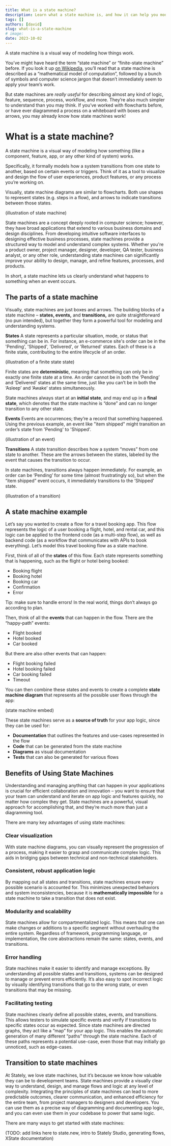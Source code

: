 ```yaml
---
title: What is a state machine?
description: Learn what a state machine is, and how it can help you model and understand complex systems visually.
tags: []
authors: [david]
slug: what-is-a-state-machine
# image:
date: 2023-10-02
---
```


A state machine is a visual way of modeling how things work.

You’ve might have heard the term “state machine” or “finite-state machine” before. If you look it up [on Wikipedia](https://en.wikipedia.org/wiki/Finite-state_machine), you’ll read that a state machine is described as a “mathematical model of computation”, followed by a bunch of symbols and computer science jargon that doesn’t immediately seem to apply your team’s work.

But state machines are _really useful_ for describing almost any kind of logic, feature, sequence, process, workflow, and more. They’re also much simpler to understand than you may think. If you’ve worked with flowcharts before, or have ever diagrammed a process on a whiteboard with boxes and arrows, you may already know how state machines work!

# **What is a state machine?**

A state machine is a visual way of modeling how something (like a component, feature, app, or any other kind of system) works.

Specifically, it formally models how a system transitions from one state to another, based on certain events or triggers. Think of it as a tool to visualize and design the flow of user experiences, product features, or any process you’re working on.

Visually, state machine diagrams are similar to flowcharts. Both use shapes to represent states (e.g. steps in a flow), and arrows to indicate transitions between those states.

(illustration of state machine)

State machines are a concept deeply rooted in computer science; however, they have broad applications that extend to various business domains and design disciplines. From developing intuitive software interfaces to designing effective business processes, state machines provide a structured way to model and understand complex systems. Whether you're a product owner, project manager, designer, developer, QA tester, business analyst, or any other role, understanding state machines can significantly improve your ability to design, manage, and refine features, processes, and products.

In short, a state machine lets us clearly understand what happens to something when an event occurs.

## The parts of a state machine

Visually, state machines are just boxes and arrows. The building blocks of a state machine – **states, events,** and **transitions,** are quite straightforward (no pun intended), but together they form a powerful tool for modeling and understanding systems.

**States**
A state represents a particular situation, mode, or status that something can be in. For instance, an e-commerce site's order can be in the 'Pending', 'Shipped', 'Delivered', or 'Returned' states. Each of these is a finite state, contributing to the entire lifecycle of an order.

(illustration of a finite state state)

Finite states are **deterministic**, meaning that something can only be in exactly one finite state at a time. An order cannot be in both the ‘Pending’ and ‘Delivered’ states at the same time, just like you can’t be in both the ‘Asleep’ and ‘Awake’ states simultaneously.

State machines always start at an **initial state**, and may end up in a **final state**, which denotes that the state machine is “done” and can no longer transition to any other state.

**Events**
Events are occurrences; they’re a record that something happened. Using the previous example, an event like "item shipped" might transition an order’s state from 'Pending' to 'Shipped'.

(illustration of an event)

**Transitions**
A state transition describes how a system “moves” from one state to another. These are the arrows between the states, labeled by the event that causes the transition to occur.

In state machines, transitions always happen immediately. For example, an order can be ‘Pending’ for some time (almost frustratingly so), but when the “item shipped” event occurs, it immediately transitions to the ‘Shipped’ state.

(illustration of a transition)

## A state machine example

Let’s say you wanted to create a flow for a travel booking app. This flow represents the logic of a user booking a flight, hotel, and rental car, and this logic can be applied to the frontend code (as a multi-step flow), as well as backend code (as a workflow that communicates with APIs to book everything). Let’s model this travel booking flow as a state machine.

First, think of all of the **states** of this flow. Each state represents something that is happening, such as the flight or hotel being booked:

- Booking flight
- Booking hotel
- Booking car
- Confirmation
- Error

Tip: make sure to handle errors! In the real world, things don’t always go according to plan.

Then, think of all the **events** that can happen in the flow. There are the “happy-path” events:

- Flight booked
- Hotel booked
- Car booked

But there are also other events that can happen:

- Flight booking failed
- Hotel booking failed
- Car booking failed
- Timeout

You can then combine these states and events to create a complete **state machine diagram** that represents all the possible user flows through the app:

(state machine embed)

These state machines serve as a **source of truth** for your app logic, since they can be used for:

- **Documentation** that outlines the features and use-cases represented in the flow
- **Code** that can be generated from the state machine
- **Diagrams** as visual documentation
- **Tests** that can also be generated for various flows

## **Benefits of Using State Machines**

Understanding and managing anything that can happen in your applications is crucial for efficient collaboration and innovation – you want to ensure that your team can understand and iterate on app logic and features quickly, no matter how complex they get. State machines are a powerful, visual approach for accomplishing that, and they’re much more than just a diagramming tool.

There are many key advantages of using state machines:

### Clear visualization

With state machine diagrams, you can visually represent the progression of a process, making it easier to grasp and communicate complex logic. This aids in bridging gaps between technical and non-technical stakeholders.

### Consistent, robust application logic

By mapping out all states and transitions, state machines ensure every possible scenario is accounted for. This minimizes unexpected behaviors and system inconsistencies, because it is **mathematically impossible** for a state machine to take a transition that does not exist.

### Modularity and scalability

State machines allow for compartmentalized logic. This means that one can make changes or additions to a specific segment without overhauling the entire system. Regardless of framework, programming language, or implementation, the core abstractions remain the same: states, events, and transitions.

### Error handling

State machines make it easier to identify and manage exceptions. By understanding all possible states and transitions, systems can be designed to manage or prevent errors efficiently. It’s also easy to spot incorrect logic by visually identifying transitions that go to the wrong state, or even transitions that may be missing.

### Facilitating testing

State machines clearly define all possible states, events, and transitions. This allows testers to simulate specific events and verify if transitions to specific states occur as expected. Since state machines are directed graphs, they act like a “map” for your app logic. This enables the automatic generation of many different “paths” through the state machine. Each of these paths represents a potential use-case, even those that may initially go unnoticed, such as edge-cases.

## Transition to state machines

At Stately, we love state machines, but it’s because we know how valuable they can be to development teams. State machines provide a visually clear way to understand, design, and manage flows and logic at any level of complexity. Integrating the principles of state machines can lead to more predictable outcomes, clearer communication, and enhanced efficiency for the entire team, from project managers to designers and developers. You can use them as a precise way of diagramming and documenting app logic, and you can even use them in your codebase to power that same logic.

There are many ways to get started with state machines:

(TODO: add links here to state.new, intro to Stately Studio, generating flows, XState documentation)
